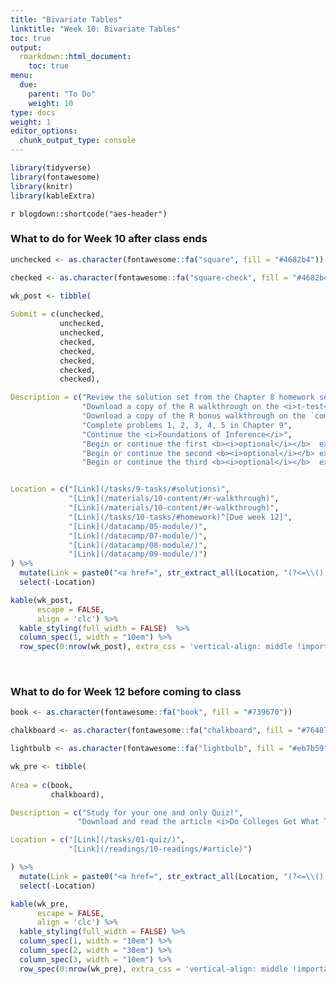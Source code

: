 ```yaml
---
title: "Bivariate Tables"
linktitle: "Week 10: Bivariate Tables"
toc: true
output:
  rmarkdown::html_document:
    toc: true
menu:
  due:
    parent: "To Do"
    weight: 10
type: docs
weight: 1
editor_options: 
  chunk_output_type: console
---
```


```r
library(tidyverse)
library(fontawesome)
library(knitr)
library(kableExtra)
```

`r blogdown::shortcode("aes-header")`

### What to do for Week 10 after class ends

```r
unchecked <- as.character(fontawesome::fa("square", fill = "#4682b4"))

checked <- as.character(fontawesome::fa("square-check", fill = "#4682b4"))

wk_post <- tibble(
  
Submit = c(unchecked,
           unchecked,
           unchecked,
           checked,
           checked, 
           checked,
           checked,
           checked),

Description = c("Review the solution set from the Chapter 8 homework set",
                "Download a copy of the R walkthrough on the <i>t-test</i>",
                "Download a copy of the R bonus walkthrough on the `compareGroups`",
                "Complete problems 1, 2, 3, 4, 5 in Chapter 9",
                "Continue the <i>Foundations of Inference</i>",
                "Begin or continue the first <b><i>optional</i></b>  extra credit module <i>Analyzing Survey Data in R</i>",
                "Begin or continue the second <b><i>optional</i></b> extra credit module <i>Fundamentals of Bayesian Data Analysis in R</i>",
                "Begin or continue the third <b><i>optional</i></b>  extra credit module <i>Reporting with R Markdown</i>"),


Location = c("[Link](/tasks/9-tasks/#solutions)",
             "[Link](/materials/10-content/#r-walkthrough)",
             "[Link](/materials/10-content/#r-walkthrough)",
             "[Link](/tasks/10-tasks/#homework)^[Due week 12]",
             "[Link](/datacamp/05-module/)",
             "[Link](/datacamp/07-module/)",
             "[Link](/datacamp/08-module/)",
             "[Link](/datacamp/09-module/)")
) %>%
  mutate(Link = paste0("<a href=", str_extract_all(Location, "(?<=\\().+?(?=\\))"), "> <i class='fa-solid fa-link' style='color:#598fff'></i> </a>")) %>%
  select(-Location)
```

```r
kable(wk_post, 
      escape = FALSE,
      align = 'clc') %>%
  kable_styling(full_width = FALSE)  %>%
  column_spec(1, width = "10em") %>%
  row_spec(0:nrow(wk_post), extra_css = 'vertical-align: middle !important;', background = "#212121", color = "#ffffff")
```

<br />

### What to do for Week 12 before coming to class

```r
book <- as.character(fontawesome::fa("book", fill = "#739670"))

chalkboard <- as.character(fontawesome::fa("chalkboard", fill = "#764874"))

lightbulb <- as.character(fontawesome::fa("lightbulb", fill = "#eb7b59"))

wk_pre <- tibble(
  
Area = c(book, 
         chalkboard),

Description = c("Study for your one and only Quiz!",
               "Download and read the article <i>Do Colleges Get What They Pay For? Evidence on Football Coach Pay and Team Performance</i>"),

Location = c("[Link](/tasks/01-quiz/)", 
             "[Link](/readings/10-readings/#article)")

) %>%
  mutate(Link = paste0("<a href=", str_extract_all(Location, "(?<=\\().+?(?=\\))"), "> <i class='fa-solid fa-link' style='color:#ff598f'></i> </a>")) %>%
  select(-Location)
```

```r
kable(wk_pre, 
      escape = FALSE,
      align = 'clc') %>%
  kable_styling(full_width = FALSE) %>%
  column_spec(1, width = "10em") %>%
  column_spec(2, width = "30em") %>%
  column_spec(3, width = "10em") %>%
  row_spec(0:nrow(wk_pre), extra_css = 'vertical-align: middle !important;', background = "#212121", color = "#ffffff")
```  
